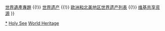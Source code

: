 {{Navbox
|name = 聖座世界遺產
|title = {{Holy See}}{{smallsup|✝}}[[世界遗产]]
|state = autocollapse
|image = {{location map+ |Vatican |caption=梵蒂岡城 |places=
<!-- 文化遺產 /-->
 }}
 {{location map+ |Italy Rome |caption=羅馬市 |places=
<!-- 文化遺產 /-->
 <!-- ↓91羅馬歷史中心、享受治外法權的聖座建築和城外聖保祿大殿 /-->
 {{location map~ |Italy Rome |label= |position= |link=拉特朗圣若望大殿 |mark=Red ff0000 pog.svg |marksize=4
 |lat_deg=41 |lat_min=53 |lat_sec=9.4 |lat_dir=N
 |lon_deg=12 |lon_min=30 |lon_sec=24.1 |lon_dir=E
 }}
 {{location map~ |Italy Rome |label= |position= |link=圣母大殿 |mark=Red ff0000 pog.svg |marksize=4
 |lat_deg=41 |lat_min=53 |lat_sec=50.2 |lat_dir=N
 |lon_deg=12 |lon_min=29 |lon_sec=56.7 |lon_dir=E
 }}
 {{location map~ |Italy Rome |label= |position= |link= |mark=Red ff0000 pog.svg |marksize=4
 |lat_deg=41 |lat_min=53 |lat_sec=22.5 |lat_dir=N
 |lon_deg=12 |lon_min=28 |lon_sec=12.7 |lon_dir=E
 }}
 {{location map~ |Italy Rome |label= |position= |link=文书院宫 |mark=Red ff0000 pog.svg |marksize=4
 |lat_deg=41 |lat_min=53 |lat_sec=48.4 |lat_dir=N
 |lon_deg=12 |lon_min=28 |lon_sec=18.5 |lon_dir=E
 }}
 {{location map~ |Italy Rome |label= |position= |link=传信部宫 |mark=Red ff0000 pog.svg |marksize=4
 |lat_deg=41 |lat_min=54 |lat_sec=14.6 |lat_dir=N
 |lon_deg=12 |lon_min=29 |lon_sec=1.6 |lon_dir=E
 }}
 {{location map~ |Italy Rome |label= |position= |link= |mark=Red ff0000 pog.svg |marksize=4
 |lat_deg=41 |lat_min=53 |lat_sec=49 |lat_dir=N
 |lon_deg=12 |lon_min=28 |lon_sec=39.9 |lon_dir=E
 }}
 {{location map~ |Italy Rome |label= |position= |link= |mark=Red ff0000 pog.svg |marksize=4
 |lat_deg=41 |lat_min=54 |lat_sec=10.7 |lat_dir=N
 |lon_deg=12 |lon_min=27 |lon_sec=38.5 |lon_dir=E
 }}
 {{location map~ |Italy Rome |label= |position= |link= |mark=Red ff0000 pog.svg |marksize=4
 |lat_deg=41 |lat_min=54 |lat_sec=9.7 |lat_dir=N
 |lon_deg=12 |lon_min=27 |lon_sec=32.5 |lon_dir=E
 }}
 {{location map~ |Italy Rome |label= |position= |link= |mark=Red ff0000 pog.svg |marksize=4
 |lat_deg=41 |lat_min=54 |lat_sec=10.4 |lat_dir=N
 |lon_deg=12 |lon_min=27 |lon_sec=49.8 |lon_dir=E
 }}
 {{location map~ |Italy Rome |label= |position= |link= |mark=Red ff0000 pog.svg |marksize=4
 |lat_deg=41 |lat_min=53 |lat_sec=53.1 |lat_dir=N
 |lon_deg=12 |lon_min=27 |lon_sec=29.6 |lon_dir=E
 }}
 {{location map~ |Italy Rome |label= |position= |link= |mark=Red ff0000 pog.svg |marksize=4
 |lat_deg=41 |lat_min=54 |lat_sec=3.7 |lat_dir=N
 |lon_deg=12 |lon_min=27 |lon_sec=21.9 |lon_dir=E
 }}
 {{location map~ |Italy Rome |label=91 |position=top |link=城外圣保禄大殿 |mark=Red ff0000 pog.svg |marksize=4
 |lat_deg=41 |lat_min=51 |lat_sec=31.6 |lat_dir=N
 |lon_deg=12 |lon_min=28 |lon_sec=34.6 |lon_dir=E
 }}
 <!-- ↓91羅馬歷史中心、享受治外法權的聖座建築和城外聖保祿大殿 /-->
 {{location map~ |Italy Rome |label=286 |position=left |link=梵蒂冈 |mark=Blue 0080ff pog.svg 
 |lat_deg=41 |lat_min=54 |lat_sec=7.776 |lat_dir=N
 |lon_deg=12 |lon_min=27 |lon_sec=26.496 |lon_dir=E
 }}
 }}

|basestyle = background:#D1E5F2;
|titlestyle = background-color: #B5D8EF
|belowstyle = font-size:85%;

|group1 = 文化遺產
|list1 = <div>
*{{nowrap|{{colortext|91|c=red}}{{smallsup|A}}：[[罗马|羅馬歷史中心]]
*享受治外法權的[[圣座房地产|聖座建築]]
*[[城外圣保禄大殿]]}}{{nowrap|（聖座管治有15處，合共16處）}}
*{{nowrap|{{colortext|286|c=blue}}：[[梵蒂冈|梵蒂岡城]]}}
</div>

|group2 = 自然遺產
|list2 = 

|group3 = 複合遺產
|list3 = 

|below = 「✝」[[聖座]]（{{lang|en|Holy See}}）為國際上的主權實體，[[梵蒂冈]]是慣用稱呼；「A」與[[意大利|義大利]]共有。<br />[[Portal:世界遗产|世界遺產主題首頁]] {{!}} [[WikiProject:世界遗产|世界遺產專題]] {{!}} [[世界遗产]] {{!}} [[欧洲和北美地区世界遗产列表]] {{!}} [[:Commons:Category:World Heritage Sites in Holy See|维基共享资源]]
}}<noinclude>

{{collapsible option}}

[[Category:聖座世界遺產|*]]
[[Category:歐洲和北美地區世界遺產模板|Holy See]]
[[Category:聖座模板|World Heritage]]
</noinclude>